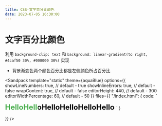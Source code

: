 ```yaml
---
title: CSS-文字百分比颜色
date: 2023-07-05 16:30:00
---
```



# 文字百分比颜色

利用 `background-clip: text` 和 `background: linear-gradient(to right, #4caf50 30%, #000000 30%)` 实现

- 背景渐变色两个颜色百分比都是左侧颜色所占百分比

<Sandpack 
  template="static"
  theme={aquaBlue}
  options={{
    showLineNumbers: true, // default - true
    showInlineErrors: true, // default - false
    wrapContent: true, // default - false
    editorHeight: 440, // default - 300
    editorWidthPercentage: 60, // default - 50
  }}
  files={{
    "/index.html": {
      code: 
        `<!DOCTYPE html>
<html lang="en">
  <head>
    <meta charset="UTF-8" />
    <meta name="viewport" content="width=device-width, initial-scale=1.0" />
    <meta name="author" content="Milena Carecho" />
    <title>Mudança de cor de texto quando entra em outra div</title>
    <link rel="stylesheet" type="text/css" href="style.css" />
    <style>
      .half-color-text {
        background: linear-gradient(to right, #4caf50 30%, #000000 30%);
        background-clip: text;
        -webkit-background-clip: text;
        -webkit-text-fill-color: transparent;
        font-size: 24px;
        font-weight: bold;
      }
    </style>
  </head>
  <body>
    <span class="half-color-text">
      HelloHelloHelloHelloHelloHello
    </span>
  </body>
</html>
`
      }

}}
/>
